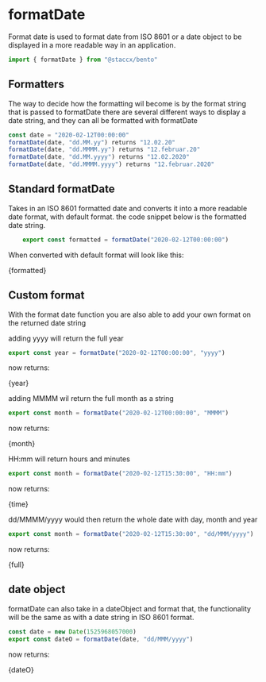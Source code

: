 
<Meta title="Formatting|formatDate" component={formatDate}/>

# formatDate
Format date is used to format date from ISO 8601 or a date object to be displayed in a more readable way in an application.


```javascript
import { formatDate } from "@staccx/bento"
```

## Formatters 
The way to decide how the formatting wil become is by the format string that is passed to formatDate
there are several different ways to display a date string, and they can all be formatted with formatDate
```javascript
const date = "2020-02-12T00:00:00"
formatDate(date, "dd.MM.yy") returns "12.02.20"
formatDate(date, "dd.MMMM.yy") returns "12.februar.20"
formatDate(date, "dd.MM.yyyy") returns "12.02.2020"
formatDate(date, "dd.MMMM.yyyy") returns "12.februar.2020"
```



## Standard formatDate
Takes in an ISO 8601 formatted date and converts it into a more readable date format, with default format.
the code snippet below is the formatted date string.

```javascript
    export const formatted = formatDate("2020-02-12T00:00:00")
```

When converted with default format will look like this:


  <Story name="Standard">
   <p>{formatted}</p>
  </Story>
  


## Custom format

With the format date function you are also able to add your own format on the returned date string

adding yyyy will return the full year
```javascript
export const year = formatDate("2020-02-12T00:00:00", "yyyy")
```
now returns:


  <Story name="Custom format">
   <p>{year}</p>
  </Story>


adding MMMM wil return the full month as a string
```javascript
export const month = formatDate("2020-02-12T00:00:00", "MMMM")
```

now returns:


  <Story name="format month">
   <p>{month}</p>
  </Story>
  


HH:mm will return hours and minutes

```javascript
export const month = formatDate("2020-02-12T15:30:00", "HH:mm")
```

now returns:


  <Story name="format time">
   <p>{time}</p>
  </Story>  
  


dd/MMMM/yyyy would then return the whole date with day, month and year
```javascript
export const month = formatDate("2020-02-12T15:30:00", "dd/MMM/yyyy")
```

now returns:


  <Story name="common">
   <p>{full}</p>
  </Story>  
  

## date object
formatDate can also take in a dateObject and format that, the functionality will be the same as with 
a date string in ISO 8601 format.

```javascript
const date = new Date(1525968057000)
export const dateO = formatDate(date, "dd/MMM/yyyy")
```

now returns:



  <Story name="date object">
   <p>{dateO}</p>
  </Story>  
  
